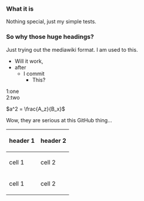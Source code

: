===What it is===
Nothing special, just my simple tests.

===So why those huge headings?===
Just trying out the mediawiki format. I am used to this.

* Will it work,
* after
** I commit
*** This?

;1:one
;2:two

<math>a^2 = \frac{A_z}{B_x}</math>

Wow, they are serious at this GitHub thing...

{| class="wikitable" border="1"
|-
! header 1 !! header 2
|-
| cell 1 || cell 2
|-
| cell 1 || cell 2
|}

